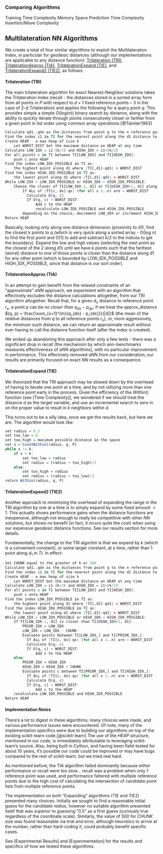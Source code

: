 ### Comparing Algorithms
Training Time Complexity
Memory Space
Prediction Time Complexity
Insertion/Move Complexity

## Multilateration NN Algorithms

We create a total of four similar algorithms to exploit the Multilateration Index, in particular for geodesic distances (although our implementations are applicable to any distance function):  [Trilateration (TRI)], [TrilaterationApprox (TIA)], [TrilaterationExpand (TIE)], and [TrilaterationExpand2 (TIE2)], as follows:

#### Trilateration (TRI)

The main trilateration algorithm for exact Nearest-Neighbor solutions takes the Trilateration Index (recall - the distances stored in a sorted array form from all points in $P$ with respect to $d+1$ fixed reference points -- 3 in the case of 2-d Trilateration) and applies the following for a query point $q$.  This provides simple a simple $O(log(n))$ binary search by distance, along with the ability to quickly iterate through points consecutively closer or farther from a given point in list order using common array operations.[@Tainiter1963]

```r
Calculate qd1..qdn as the distances from point q to the n reference points r1..rn
Find the index i1 in TI for the nearest point along the d1 distance to q
Create HEAP - a max heap of size k
    Let WORST_DIST bet the maximum distance on HEAP at any time
Calculate LOW_IDX = i1-(k/2) and HIGH_IDX = i1+(k/2)
For all points c in TI between TI[LOW_IDX] and TI[HIGH_IDX]:
    push c onto HEAP
Find the index LOW_IDX_POSSIBLE in TI as:
    the highest point along d1 where |TI[,d1]-qd1| > WORST_DIST
Find the index HIGH_IDX_POSSIBLE in TI as:
    the lowest point along d1 where |TI[,d1]-qd1| > WORST_DIST
While LOW_IDX > LOW_IDX_POSSIBLE or HIGH_IDX < HIGH_IDX_POSSIBLE:
    Choose the closer of TI[LOW_IDX-1, d1] or TI[HIGH_IDX+1, d1] along d1 (call it c)
        If ALL of |TI[c, dx]-qx| (for all x 2..n) are < WORST_DIST
          Calculate D(q, c)
          If D(q, c) < WORST_DIST:
              Add c to the HEAP
              recalculate LOW_IDX_POSSIBLE and HIGH_IDX_POSSIBLE
        depending on the choice, decrement LOW_IDX or increment HIGH_IDX
Return HEAP
```

Basically, looking only along one distance dimension (proximity to d1), find the closest k points to q (which is very quick along a sorted array - O(log n) to find the first point and O(1) to add and subtract k/2 to the indices to get the boundary).  Expand the low and high values (selecting the next point as the closest of the 2 along d1) until we have k points such that the farthest (worst) distance to one of those points is closer than the distance along d1 for any other point (which is bounded by LOW_IDX_POSSIBLE and HIGH_IDX_POSSIBLE, since that distance is our sort order).

#### TrilaterationApprox (TIA)

In an attempt to gain benefit from the relaxed constraints of an "approximate" $aNN$ approach, we experiment with an algorithm that effectively excludes the distance calculations altogether, from our TRI algorithm altogether.  Recall that, for a given $d_x$ distance to reference point $r_x$, a point $p$ can be _no closer than_ $q_{dx} - p_{dx}$; if we treat the approx_distance $(q, p) = \frac{\sum_{x=1}^{m}{q_{dx} - p_{dx}}}{|d|}$ (the mean of the relative distances from $q$ to all reference points $r_x$), or, more aggressively, the minimum such distance, we can return an approximate result without ever having to call the distance function itself (after the index is created).

We ended up abandoning this approach after only a few tests - there was a significant drop in recall (the mechanism by which ann-benchmarks measures effectiveness of $aNN$ algorithms), with no particular improvement in performance.  This effectively removed $aNN$ from our consideration; our results are primarily focused on exact $NN$ results as a consequence.

#### TrilaterationExpand (TIE)

We theorized that the TRI approach may be slowed down by the overhead of having to iterate one point at a time, and by not utilizing more than one reference point early in the process.  Given the efficiency of the $Within()$ function (see [Time Complexity]), we wondered if we should treat the distance $d$ as the target variable, and use an incremental search to zero in on the proper value to result in $k$ neighbors within $d$.

This turns out to be a silly idea, once we get the results back, but here we are.  The algorithm would look like:

```r
set radius = 0.5
set too_low = 0
set too_high = maximum possible distance in the space
set x = CountWithin(radius, q, P)
while x != k:
    if x < k:
        set too_low = radius
        set radius = (radius + too_high)/2
    else:
        set too_high = radius
        set radius = (radius + too_low)/2
return Within(radius, q, P)
```


#### TrilaterationExpand2 (TIE2)

Another approach to minimizing the overhead of expanding the range in the TRI algorithm by one at a time is to simply expand by some fixed amount $> 1$.  This actually shows performance gains when the distance functions are inexpensive, although not enough to really be competitive with other $NN$ solutions, but shows no benefit (in fact, it incurs quite the cost) when using our expensive geodesic distance functions.  See our results section for more details.

Fundamentally, the change to the TRI algoritm is that we expand by $k$ (which is a convenient constant), or some larger constant, at a time, rather than $1$ point along $d_1$ in $TI$.  In effect:

```r
Set CHUNK equal to the greater of k or 500
Calculate qd1..qdn as the distances from point q to the n reference points r1..rn
Find the index i1 in TI for the nearest point along the d1 distance to q
Create HEAP - a max heap of size k
    Let WORST_DIST bet the maximum distance on HEAP at any time
Calculate LOW_IDX = i1-(k/2) and HIGH_IDX = i1+(k/2)
For all points c in TI between TI[LOW_IDX] and TI[HIGH_IDX]:
    push c onto HEAP
Find the index LOW_IDX_POSSIBLE in TI as:
    the highest point along d1 where |TI[,d1]-qd1| > WORST_DIST
Find the index HIGH_IDX_POSSIBLE in TI as:
    the lowest point along d1 where |TI[,d1]-qd1| > WORST_DIST
While LOW_IDX > LOW_IDX_POSSIBLE or HIGH_IDX < HIGH_IDX_POSSIBLE:
    If TI[LOW_IDX-1, d1] is closer than TI[HIGH_IDX+1, d1]:
        PRIOR_IDX = LOW_IDX
        LOW_IDX = LOW_IDX - CHUNK
        Evaluate points between TI[LOW_IDX,] and TI[PRIOR_IDX,]:
          If ALL of |TI[c, dx]-qx| (for all x 2..n) are < WORST_DIST
          Calculate D(q, c)
          If D(q, c) < WORST_DIST:
              Add c to the HEAP
    else:
        PRIOR_IDX = HIGH_IDX
        HIGH_IDX = HIGH_IDX + CHUNK
        Evaluate points c between TI[PRIOR_IDX,] and TI[HIGH_IDX,]:
          If ALL of |TI[c, dx]-qx| (for all x 2..n) are < WORST_DIST
          Calculate D(q, c)
          If D(q, c) < WORST_DIST:
              Add c to the HEAP
    recalculate LOW_IDX_POSSIBLE and HIGH_IDX_POSSIBLE
Return HEAP
```

#### Implementation Notes

There's a lot to digest in these algorithms; many choices were made, and various performance issues were encountered.  Of note, many of the implementation specifics were due to building our algorithms on top of the existing scikit-learn code.[@scikit-learn]  The use of the $HEAP$ structure, mentioned in our code, is immediately attributable to leveraging scikit-learn's source.  Also, being built in Cython, and having been field-tested for about 10 years, it's possible our code could be improved or may have bugs compared to the rest of scikit-learn, but we tried real hard.

As mentioned before, the TIA algorithm failed dominantly because either performance or recall were too slow... recall was a problem when only 1 reference point was used, and performance faltered with multiple reference points due to the high cost of calculating the intersection of candidate point lists from multiple reference points.

The implementation on both "Expanding" algorithms (TIE and TIE2) presented many choices.  Initially we sought to find a reasonable initial guess for the candidate $radius$, however no suitable algorithm presented itslef that was superior to guessing "0.5" as a first guess (curiously true regardless of the coordinate scale).  Similarly, the value of 500 for $CHUNK$ size was found reasonable via trial and error, although heuristics to arrive at the number, rather than hard-coding it, could probably benefit specific cases.

See [Experimental Results] and [Experimentation] for the results and specifics of how we tested these algorithms.
